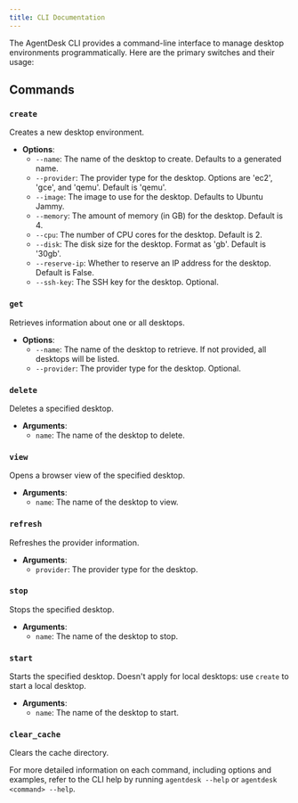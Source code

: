 ```yaml
---
title: CLI Documentation
---
```


The AgentDesk CLI provides a command-line interface to manage desktop environments programmatically. Here are the primary switches and their usage:

## Commands

### `create`
Creates a new desktop environment.
- **Options**:
  - `--name`: The name of the desktop to create. Defaults to a generated name.
  - `--provider`: The provider type for the desktop. Options are 'ec2', 'gce', and 'qemu'. Default is 'qemu'.
  - `--image`: The image to use for the desktop. Defaults to Ubuntu Jammy.
  - `--memory`: The amount of memory (in GB) for the desktop. Default is 4.
  - `--cpu`: The number of CPU cores for the desktop. Default is 2.
  - `--disk`: The disk size for the desktop. Format as '<size>gb'. Default is '30gb'.
  - `--reserve-ip`: Whether to reserve an IP address for the desktop. Default is False.
  - `--ssh-key`: The SSH key for the desktop. Optional.

### `get`
Retrieves information about one or all desktops.
- **Options**:
  - `--name`: The name of the desktop to retrieve. If not provided, all desktops will be listed.
  - `--provider`: The provider type for the desktop. Optional.

### `delete`
Deletes a specified desktop.
- **Arguments**:
  - `name`: The name of the desktop to delete.

### `view`
Opens a browser view of the specified desktop.
- **Arguments**:
  - `name`: The name of the desktop to view.

### `refresh`
Refreshes the provider information.
- **Arguments**:
  - `provider`: The provider type for the desktop.

### `stop`
Stops the specified desktop.
- **Arguments**:
  - `name`: The name of the desktop to stop.

### `start`
Starts the specified desktop.
Doesn't apply for local desktops: use `create` to start a local desktop.
- **Arguments**:
  - `name`: The name of the desktop to start.

### `clear_cache`
Clears the cache directory.

For more detailed information on each command, including options and examples, refer to the CLI help by running `agentdesk --help` or `agentdesk <command> --help`.
